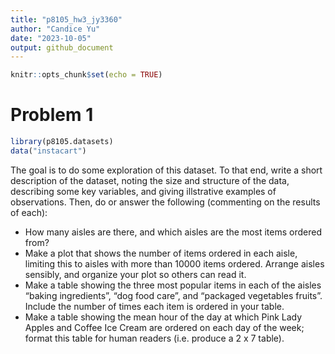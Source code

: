 ```yaml
---
title: "p8105_hw3_jy3360"
author: "Candice Yu"
date: "2023-10-05"
output: github_document
---
```


```r
knitr::opts_chunk$set(echo = TRUE)
```

# Problem 1
```r
library(p8105.datasets)
data("instacart")
```


The goal is to do some exploration of this dataset. To that end, write a short description of the dataset, noting the size and structure of the data, describing some key variables, and giving illstrative examples of observations. Then, do or answer the following (commenting on the results of each):

- How many aisles are there, and which aisles are the most items ordered from?
- Make a plot that shows the number of items ordered in each aisle, limiting this to aisles with more than 10000 items ordered. Arrange aisles sensibly, and organize your plot so others can read it.
- Make a table showing the three most popular items in each of the aisles “baking ingredients”, “dog food care”, and “packaged vegetables fruits”. Include the number of times each item is ordered in your table.
- Make a table showing the mean hour of the day at which Pink Lady Apples and Coffee Ice Cream are ordered on each day of the week; format this table for human readers (i.e. produce a 2 x 7 table).

